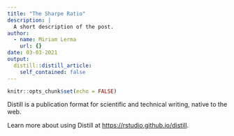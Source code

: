 ```yaml
---
title: "The Sharpe Ratio"
description: |
  A short description of the post.
author:
  - name: Miriam Lerma
    url: {}
date: 03-03-2021
output:
  distill::distill_article:
    self_contained: false
---
```



```r
knitr::opts_chunk$set(echo = FALSE)
```

Distill is a publication format for scientific and technical writing, native to the web.

Learn more about using Distill at <https://rstudio.github.io/distill>.



